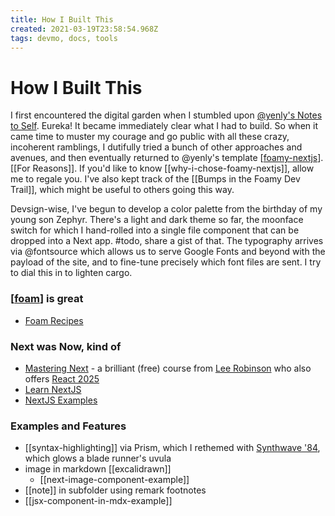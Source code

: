 ```yaml
---
title: How I Built This
created: 2021-03-19T23:58:54.968Z
tags: devmo, docs, tools
---
```


# How I Built This

I first encountered the digital garden when I stumbled upon [@yenly's Notes to Self](https://til.yenly.wtf/notes/how-i-built-this). Eureka! It became immediately clear what I had to build. So when it came time to muster my courage and go public with all these crazy, incoherent ramblings, I dutifully tried a bunch of other approaches and avenues, and then eventually returned to @yenly's template [[foamy-nextjs]]. [[For Reasons]]. If you'd like to know [[why-i-chose-foamy-nextjs]], allow me to regale you. I've also kept track of the [[Bumps in the Foamy Dev Trail]], which might be useful to others going this way.

Devsign-wise, I've begun to develop a color palette from the birthday of my young son Zephyr. There's a light and dark theme so far, the moonface switch for which I hand-rolled into a single file component that can be dropped into a Next app. #todo, share a gist of that. The typography arrives via @fontsource which allows us to serve Google Fonts and beyond with the payload of the site, and to fine-tune precisely which font files are sent. I try to dial this in to lighten cargo.

### [[foam]] is great

- [Foam Recipes](https://foambubble.github.io/foam/recipes)

### Next was Now, kind of

- [Mastering Next](https://masteringnextjs.com/) - a brilliant (free) course from [Lee Robinson](https://leerob.io) who also offers [React 2025](https://react2025.com/)
- [Learn NextJS](https://nextjs.org/learn/basics/create-nextjs-app)
- [NextJS Examples](https://github.com/vercel/next.js/tree/canary/examples)

### Examples and Features

- [[syntax-highlighting]] via Prism, which I rethemed with [Synthwave '84](https://github.com/robb0wen/synthwave-vscode), which glows a blade runner's uvula
- image in markdown [[excalidrawn]]
  - [[next-image-component-example]]
- [[note]] in subfolder using remark footnotes
- [[jsx-component-in-mdx-example]]



[//begin]: # "Autogenerated link references for markdown compatibility"
[foamy-nextjs]: foamy-nextjs "Foamy NextJS Starter"
[foam]: foam "Foam"
[//end]: # "Autogenerated link references"